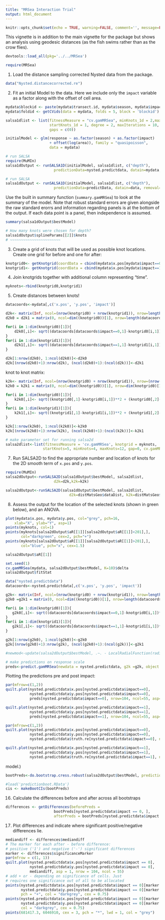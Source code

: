 ```yaml
---
title: "MRSea Interaction Trial"
output: html_document
---
```


```r
knitr::opts_chunk$set(echo = TRUE, warning=FALSE, comment='', message=FALSE)
```

This vignette is in addition to the main vignette for the package but shows an analysis using geodesic distances (as the fish swims rather than as the crow flies).

```r
devtools::load_all(pkg='../../MRSea')
```

```r
require(MRSea)
```

1. Load the distance sampling corrected Nysted data from the package.
```r
data("Nysted.distancecorrected.re")
```

2. Fit an initial Model to the data.  Here we include only the `impact` variable as a factor along with the offset of cell area. 
```r
mydata$blockid <- paste(mydata$transect.id, mydata$season, mydata$impact,sep = "")
mydata$foldid <- getCVids(data = mydata, folds = 5, block = 'blockid')

salsa1dlist <- list(fitnessMeasure = "cv.gamMRSea", minKnots_1d = 2,maxKnots_1d = 5, 
                    startKnots_1d = 1, degree = 2, maxIterations = 10,
                    gaps = c(0))
```


```r
initialModel <- glm(response ~ as.factor(season) + as.factor(impact) 
                    + offset(log(area)), family = "quasipoisson", 
                    data = mydata)
```


```r
# run SALSA
require(MuMIn)
salsa1dOutput <- runSALSA1D(initialModel, salsa1dlist, c("depth"),
                      predictionData=nysted.predictdata, datain=mydata, removal=TRUE, panelid = mydata$blockid)
```

```r
# run SALSA
salsa1dOutput <- runSALSA1D(initialModel, salsa1dlist, c("depth"),
                      predictionData=predictData, datain=data, removal=TRUE, panelid = data$blockid)
```

Use the built in summary function (`summary.gamMRSea`) to look at the summary of the model.  Note that robust standard errors are given alongside the raw standard erorrs and information regarding panels is at the bottom of the output. If each data point is a panel, then independence is assumed.

```r
summary(salsa1dOutput$bestModel)
```


```r
# How many knots were chosen for depth?
salsa1dOutput$splineParams[[2]]$knots
# ~~~~~~~~~~~~~~~~~~~~~~~
```




3. Create a grid of knots that will be used as possible knot locations.  Create one grid for before and one for after:

```r
knotgrid0<- getKnotgrid(coordData = cbind(mydata$x.pos[mydata$impact==0], mydata$y.pos[mydata$impact==0]), numKnots = 300, plot = FALSE)
knotgrid1<- getKnotgrid(coordData = cbind(mydata$x.pos[mydata$impact==1], mydata$y.pos[mydata$impact==1]), numKnots = 300, plot = FALSE)
```

4. Join knotgrids together with additional column representing "time".

```r
myknots<-rbind(knotgrid0,knotgrid1)
```

5. Create distances between knots!

```r

datacoords<-mydata[,c('x.pos', 'y.pos', 'impact')]

d2k<- matrix(Inf, ncol=(nrow(knotgrid0) + nrow(knotgrid1)), nrow=length(datacoords[,1]))
d2k0 = d2k1 = matrix(0, ncol=dim((knotgrid0))[1], nrow=length(datacoords[datacoords$impact==0,1]))

for(i in 1:dim(knotgrid0)[1]){
    d2k0[,i]<- sqrt((datacoords[datacoords$impact==0,1]-knotgrid0[i,1])**2 + (datacoords[datacoords$impact==0,2]-knotgrid0[i,2])**2)
}
for(i in 1:dim(knotgrid1)[1]){
    d2k1[,i]<- sqrt((datacoords[datacoords$impact==1,1]-knotgrid1[i,1])**2 + (datacoords[datacoords$impact==1,2]-knotgrid1[i,2])**2)
}

d2k[1:nrow(d2k0), 1:ncol(d2k0)]<-d2k0
d2k[(nrow(d2k0)+1):nrow(d2k), (ncol(d2k0)+1):(ncol(d2k))]<-d2k1

```

knot to knot matrix:
```r
k2k<- matrix(Inf, ncol=(nrow(knotgrid0) + nrow(knotgrid1)), nrow=(nrow(knotgrid0) + nrow(knotgrid1)))
k2k0 = k2k1 = matrix(0, ncol=dim((knotgrid0))[1], nrow=dim(knotgrid0)[1])

for(i in 1:dim(knotgrid0)[1]){
    k2k0[,i]<- sqrt((knotgrid0[,1]-knotgrid0[i,1])**2 + (knotgrid0[,2]-knotgrid0[i,2])**2)
}
for(i in 1:dim(knotgrid1)[1]){
    k2k1[,i]<- sqrt((knotgrid1[,1]-knotgrid1[i,1])**2 + (knotgrid1[,2]-knotgrid1[i,2])**2)
}

k2k[1:nrow(k2k0), 1:ncol(k2k0)]<-k2k0
k2k[(nrow(k2k0)+1):nrow(k2k), (ncol(k2k0)+1):(ncol(k2k))]<-k2k1
```

```r
# make parameter set for running salsa2d
salsa2dlist<-list(fitnessMeasure = 'cv.gamMRSea', knotgrid = myknots, 
                 startKnots=5, minKnots=4, maxKnots=12, gap=0, cv.gamMRSea.seed = 1)
```

7. Run SALSA2D to find the appropriate number and location of knots for the 2D smooth term of `x.pos` and `y.pos`.

```r
require(MuMIn)
salsa2dOutput<-runSALSA2D(salsa1dOutput$bestModel, salsa2dlist, 
                      d2k=d2k,k2k=k2k)
```

```r
salsa2dOutput<-runSALSA2D(salsa1dOutput$bestModel, salsa2dlist, 
                             d2k=distMatsGeo$dataDist, k2k=distMatsGeo$knotDist)
```

8. Assess the output for the location of the selected knots (shown in green below), and an ANOVA. 
```r
plot(mydata$x.pos, mydata$y.pos, col="grey", pch=16,
    xlab="X", ylab="Y", asp=1)
points(myknots, col=1)
points(myknots[salsa2dOutput$aR[[1]][salsa2dOutput$aR[[1]]<201],], 
       col="darkgreen", cex=2, pch="+")  
points(myknots[salsa2dOutput$aR[[1]][salsa2dOutput$aR[[1]]>201],], 
       col="blue", pch="x", cex=1.5)
```

```r
salsa2dOutput$aR[[1]]
```

```r
set.seed(1)
cv.gamMRSea(mydata, salsa2dOutput$bestModel, K=10)$delta
salsa2dOutput$fitStat
```

```r
data("nysted.predictdata")
datacoords<-nysted.predictdata[,c('x.pos', 'y.pos', 'impact')]

g2k<- matrix(Inf, ncol=(nrow(knotgrid0) + nrow(knotgrid1)), nrow=length(datacoords[,1]))
g2k0 =g2k1 = matrix(0, ncol=dim((knotgrid0))[1], nrow=length(datacoords[datacoords$impact==0,1]))

for(i in 1:dim(knotgrid0)[1]){
   g2k0[,i]<- sqrt((datacoords[datacoords$impact==0,1]-knotgrid0[i,1])**2 + (datacoords[datacoords$impact==0,2]-knotgrid0[i,2])**2)
}
for(i in 1:dim(knotgrid1)[1]){
   g2k1[,i]<- sqrt((datacoords[datacoords$impact==1,1]-knotgrid1[i,1])**2 + (datacoords[datacoords$impact==1,2]-knotgrid1[i,2])**2)
}

g2k[1:nrow(g2k0), 1:ncol(g2k0)]<-g2k0
g2k[(nrow(g2k0)+1):nrow(g2k), (ncol(g2k0)+1):(ncol(g2k))]<-g2k1
```

```r
#newmod<-update(salsa2dOutput$bestModel, .~. - LocalRadialFunction(radiusIndices, dists, radii, aR):as.factor(impact))

# make predictions on response scale
preds<-predict.gamMRSea(newdata = nysted.predictdata, g2k =g2k, object = salsa2dOutput$bestModel)
```


Plotting the predictions pre and post impact:
```r
par(mfrow=c(1,2))
quilt.plot(nysted.predictdata$x.pos[nysted.predictdata$impact==0], 
           nysted.predictdata$y.pos[nysted.predictdata$impact==0], 
           preds[nysted.predictdata$impact==0], nrow=104, ncol=55, asp=1)

quilt.plot(nysted.predictdata$x.pos[nysted.predictdata$impact==1], 
           nysted.predictdata$y.pos[nysted.predictdata$impact==1], 
           preds[nysted.predictdata$impact==1], nrow=104, ncol=55, asp=1)
```

```r
par(mfrow=c(1,2))
quilt.plot(nysted.predictdata$x.pos[nysted.predictdata$impact==0], 
           nysted.predictdata$y.pos[nysted.predictdata$impact==0], 
           nysted.predictdata$truth.re[nysted.predictdata$impact==0], nrow=104, ncol=55, asp=1)

quilt.plot(nysted.predictdata$x.pos[nysted.predictdata$impact==1], 
           nysted.predictdata$y.pos[nysted.predictdata$impact==1], 
           nysted.predictdata$truth.re[nysted.predictdata$impact==1], nrow=104, ncol=55, asp=1)
```

model.)

```r
bootPreds<-do.bootstrap.cress.robust(salsa2dOutput$bestModel, predictionGrid = nysted.predictdata, splineParams=salsa2dOutput$bestModel$splineParams, g2k=g2k, B = 100, robust=TRUE)
```


```r
#load('predictionboot.RData')
cis <- makeBootCIs(bootPreds)
```

16. Calculate the differences before and after across all bootstraps
```r
differences <- getDifferences(beforePreds = 
                      bootPreds[nysted.predictdata$impact == 0, ],
                      afterPreds = bootPreds[nysted.predictdata$impact == 1, ])
```

17. Plot differences and indicate where significant positive/negative differences lie.
```r
mediandiff <- differences$mediandiff
# The marker for each after - before difference:
# positive ('1') and negative ('-') significant differences
marker <- differences$significanceMarker
par(mfrow = c(1, 1))
quilt.plot(nysted.predictdata$x.pos[nysted.predictdata$impact == 0], 
           nysted.predictdata$y.pos[nysted.predictdata$impact == 0],
           mediandiff, asp = 1, nrow = 104, ncol = 55)
# add + or - depending on significance of cells. Just
# requires one significance out of all to be allocated
points(nysted.predictdata$x.pos[nysted.predictdata$impact == 0][marker == 1],
       nysted.predictdata$y.pos[nysted.predictdata$impact == 0][marker == 1],
       pch = "+", col = "darkgrey", cex = 0.75)
points(nysted.predictdata$x.pos[nysted.predictdata$impact == 0][marker == (-1)],
       nysted.predictdata$y.pos[nysted.predictdata$impact == 0][marker == (-1)],
       col = "darkgrey", cex = 0.75)
points(681417.3, 6046910, cex = 3, pch = "*", lwd = 1, col = "grey")
```